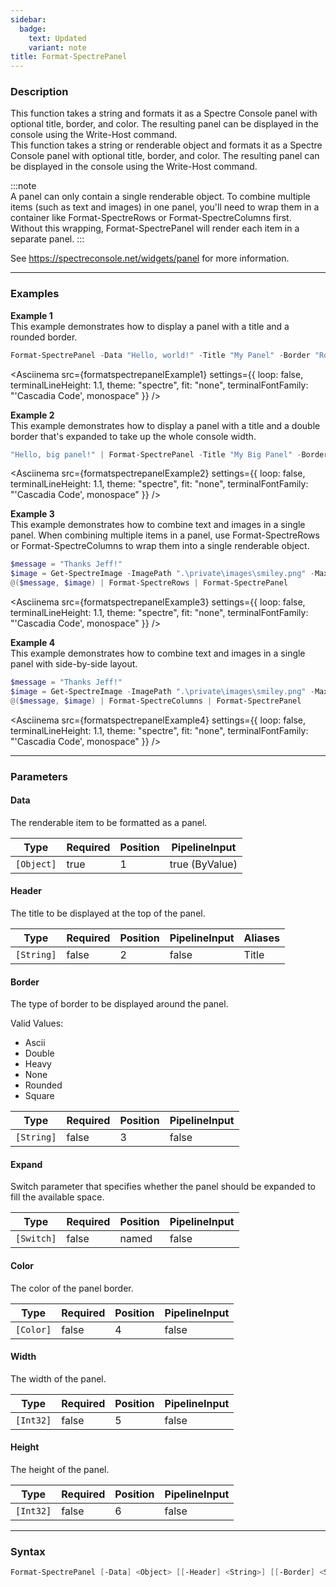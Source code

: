 ```yaml
---
sidebar:
  badge:
    text: Updated
    variant: note
title: Format-SpectrePanel
---
```









### Description

This function takes a string and formats it as a Spectre Console panel with optional title, border, and color. The resulting panel can be displayed in the console using the Write-Host command.  
This function takes a string or renderable object and formats it as a Spectre Console panel with optional title, border, and color. The resulting panel can be displayed in the console using the Write-Host command.  

:::note  
A panel can only contain a single renderable object. To combine multiple items (such as text and images) in one panel, you'll need to wrap them in a container like Format-SpectreRows or Format-SpectreColumns first. Without this wrapping, Format-SpectrePanel will render each item in a separate panel.
:::  

See https://spectreconsole.net/widgets/panel for more information.



---


### Examples


**Example 1**  
This example demonstrates how to display a panel with a title and a rounded border.



```powershell
Format-SpectrePanel -Data "Hello, world!" -Title "My Panel" -Border "Rounded" -Color "Red"
```
<Asciinema
    src={formatspectrepanelExample1}
    settings={{
        loop: false,
        terminalLineHeight: 1.1,
        theme: "spectre",
        fit: "none",
        terminalFontFamily: "'Cascadia Code', monospace"
    }}
/>


**Example 2**  
This example demonstrates how to display a panel with a title and a double border that's expanded to take up the whole console width.



```powershell
"Hello, big panel!" | Format-SpectrePanel -Title "My Big Panel" -Border "Double" -Color "Magenta1" -Expand
```
<Asciinema
    src={formatspectrepanelExample2}
    settings={{
        loop: false,
        terminalLineHeight: 1.1,
        theme: "spectre",
        fit: "none",
        terminalFontFamily: "'Cascadia Code', monospace"
    }}
/>


**Example 3**  
This example demonstrates how to combine text and images in a single panel.
When combining multiple items in a panel, use Format-SpectreRows or Format-SpectreColumns to wrap them into a single renderable object.



```powershell
$message = "Thanks Jeff!"
$image = Get-SpectreImage -ImagePath ".\private\images\smiley.png" -MaxWidth 25
@($message, $image) | Format-SpectreRows | Format-SpectrePanel
```
<Asciinema
    src={formatspectrepanelExample3}
    settings={{
        loop: false,
        terminalLineHeight: 1.1,
        theme: "spectre",
        fit: "none",
        terminalFontFamily: "'Cascadia Code', monospace"
    }}
/>


**Example 4**  
This example demonstrates how to combine text and images in a single panel with side-by-side layout.



```powershell
$message = "Thanks Jeff!"
$image = Get-SpectreImage -ImagePath ".\private\images\smiley.png" -MaxWidth 25  
@($message, $image) | Format-SpectreColumns | Format-SpectrePanel
```
<Asciinema
    src={formatspectrepanelExample4}
    settings={{
        loop: false,
        terminalLineHeight: 1.1,
        theme: "spectre",
        fit: "none",
        terminalFontFamily: "'Cascadia Code', monospace"
    }}
/>


---


### Parameters
#### **Data**

The renderable item to be formatted as a panel.






|Type      |Required|Position|PipelineInput |
|----------|--------|--------|--------------|
|`[Object]`|true    |1       |true (ByValue)|



#### **Header**

The title to be displayed at the top of the panel.






|Type      |Required|Position|PipelineInput|Aliases|
|----------|--------|--------|-------------|-------|
|`[String]`|false   |2       |false        |Title  |



#### **Border**

The type of border to be displayed around the panel.



Valid Values:

* Ascii
* Double
* Heavy
* None
* Rounded
* Square






|Type      |Required|Position|PipelineInput|
|----------|--------|--------|-------------|
|`[String]`|false   |3       |false        |



#### **Expand**

Switch parameter that specifies whether the panel should be expanded to fill the available space.






|Type      |Required|Position|PipelineInput|
|----------|--------|--------|-------------|
|`[Switch]`|false   |named   |false        |



#### **Color**

The color of the panel border.






|Type     |Required|Position|PipelineInput|
|---------|--------|--------|-------------|
|`[Color]`|false   |4       |false        |



#### **Width**

The width of the panel.






|Type     |Required|Position|PipelineInput|
|---------|--------|--------|-------------|
|`[Int32]`|false   |5       |false        |



#### **Height**

The height of the panel.






|Type     |Required|Position|PipelineInput|
|---------|--------|--------|-------------|
|`[Int32]`|false   |6       |false        |





---


### Syntax
```powershell
Format-SpectrePanel [-Data] <Object> [[-Header] <String>] [[-Border] <String>] [-Expand] [[-Color] <Color>] [[-Width] <Int32>] [[-Height] <Int32>] [<CommonParameters>]
```
